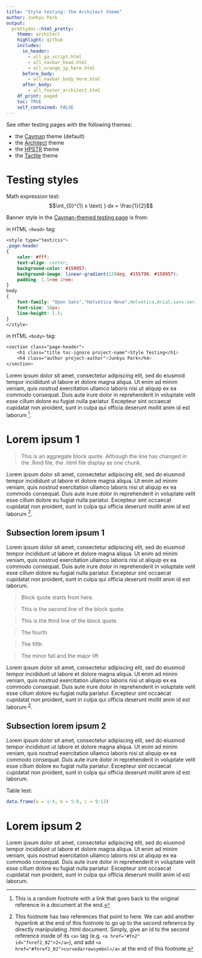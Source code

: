 ```yaml
---
title: "Style testing: the Architect theme"
author: Junkyu Park
output: 
  prettydoc::html_pretty:
    theme: architect
    highlight: github
    includes:
      in_header: 
        - all_ga_script.html
        - all_navbar_head.html
        - all_orange_jp_here.html
      before_body:
        - all_navbar_body_here.html
      after_body:
        - all_footer_architect.html
    df_print: paged
    toc: TRUE
    self_contained: FALSE
---
```



See other testing pages with the following themes:

* the [Cayman](testing.html) theme (default)
* the [Architect](testing_architect.html) theme
* the [HPSTR](testing_hpstr.html) theme
* the [Tactile](testing_tactile.html) theme


# Testing styles

Math expression test: $$\int_{0}^{1} x \text{ } dx = \frac{1}{2}$$

Banner style in the [Cayman-themed testing page](testing.html) is from:

in HTML `<head>` tag:

```css
<style type="text/css">
.page-header
{
    color: #fff;
    text-align: center;
    background-color: #159957;
    background-image: linear-gradient(120deg, #155799, #159957);
    padding: 1.5rem 2rem;
}
body
{
    font-family: "Open Sans","Helvetica Neue",Helvetica,Arial,sans-serif;
    font-size: 16px;
    line-height: 1.5;
}
</style>
```

in HTML `<body>` tag:

```css
<section class="page-header">
    <h1 class="title toc-ignore project-name">Style Testing</h1>
    <h4 class="author project-author">Junkyu Park</h4>
</section>
```

Lorem ipsum dolor sit amet, consectetur adipiscing elit, sed do eiusmod tempor incididunt ut labore et dolore magna aliqua. Ut enim ad minim veniam, quis nostrud exercitation ullamco laboris nisi ut aliquip ex ea commodo consequat. Duis aute irure dolor in reprehenderit in voluptate velit esse cillum dolore eu fugiat nulla pariatur. Excepteur sint occaecat cupidatat non proident, sunt in culpa qui officia deserunt mollit anim id est laborum [^1].

[^1]: This is a random footnote with a link that goes back to the original reference in a document at the end.

# Lorem ipsum 1

> This is an aggregate block quote.
> Although the line has changed in the .Rmd file,
> the .html file display as one chunk.

Lorem ipsum dolor sit amet, consectetur adipiscing elit, sed do eiusmod tempor incididunt ut labore et dolore magna aliqua. Ut enim ad minim veniam, quis nostrud exercitation ullamco laboris nisi ut aliquip ex ea commodo consequat. Duis aute irure dolor in reprehenderit in voluptate velit esse cillum dolore eu fugiat nulla pariatur. Excepteur sint occaecat cupidatat non proident, sunt in culpa qui officia deserunt mollit anim id est laborum [^2].

## Subsection lorem ipsum 1

Lorem ipsum dolor sit amet, consectetur adipiscing elit, sed do eiusmod tempor incididunt ut labore et dolore magna aliqua. Ut enim ad minim veniam, quis nostrud exercitation ullamco laboris nisi ut aliquip ex ea commodo consequat. Duis aute irure dolor in reprehenderit in voluptate velit esse cillum dolore eu fugiat nulla pariatur. Excepteur sint occaecat cupidatat non proident, sunt in culpa qui officia deserunt mollit anim id est laborum.

> Block quote starts from here.

> This is the second line of the block quote.

> This is the third line of the block quote.

> The fourth

> The fifth

> The minor fall and the major lift

Lorem ipsum dolor sit amet, consectetur adipiscing elit, sed do eiusmod tempor incididunt ut labore et dolore magna aliqua. Ut enim ad minim veniam, quis nostrud exercitation ullamco laboris nisi ut aliquip ex ea commodo consequat. Duis aute irure dolor in reprehenderit in voluptate velit esse cillum dolore eu fugiat nulla pariatur. Excepteur sint occaecat cupidatat non proident, sunt in culpa qui officia deserunt mollit anim id est laborum $\text{}$^[2](#fn2)^.

[^2]: This footnote has two references that point to here. We can add another hyperlink at the end of this footnote to go up to the second reference by directly manipulating .html document. Simply, give an id to the second reference inside of its `<a>` tag (e.g. `<a href="#fn2" id="fnref2_02">2</a>`), and add `<a href="#fnref2_02">curvedarrowsymbol</a>` at the end of this footnote.


## Subsection lorem ipsum 2

Lorem ipsum dolor sit amet, consectetur adipiscing elit, sed do eiusmod tempor incididunt ut labore et dolore magna aliqua. Ut enim ad minim veniam, quis nostrud exercitation ullamco laboris nisi ut aliquip ex ea commodo consequat. Duis aute irure dolor in reprehenderit in voluptate velit esse cillum dolore eu fugiat nulla pariatur. Excepteur sint occaecat cupidatat non proident, sunt in culpa qui officia deserunt mollit anim id est laborum.

Table test:

```r
data.frame(a = 1:4, b = 5:8, c = 9:12)
```

# Lorem ipsum 2

Lorem ipsum dolor sit amet, consectetur adipiscing elit, sed do eiusmod tempor incididunt ut labore et dolore magna aliqua. Ut enim ad minim veniam, quis nostrud exercitation ullamco laboris nisi ut aliquip ex ea commodo consequat. Duis aute irure dolor in reprehenderit in voluptate velit esse cillum dolore eu fugiat nulla pariatur. Excepteur sint occaecat cupidatat non proident, sunt in culpa qui officia deserunt mollit anim id est laborum.














